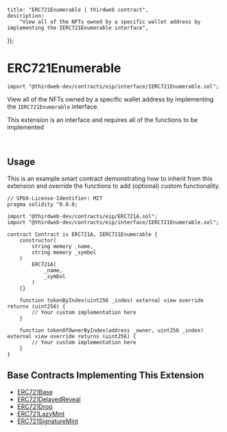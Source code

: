 
	title: "ERC721Enumerable | thirdweb contract",
	description:
		"View all of the NFTs owned by a specific wallet address by implementing the IERC721Enumerable interface",
});

# ERC721Enumerable

```solidity
import "@thirdweb-dev/contracts/eip/interface/IERC721Enumerable.sol";
```

View all of the NFTs owned by a specific wallet address by implementing the `IERC721Enumerable` interface.

<Callout title="info" variant="info">

This extension is an interface and requires all of the functions to be implemented

</Callout>

<br />

<GithubButtonLink href="https://github.com/thirdweb-dev/contracts/blob/main/contracts/eip/interface/IERC721Enumerable.sol" />

## Usage

This is an example smart contract demonstrating how to inherit from this extension and override the functions to add (optional) custom functionality.

```solidity
// SPDX-License-Identifier: MIT
pragma solidity ^0.8.0;

import "@thirdweb-dev/contracts/eip/ERC721A.sol";
import "@thirdweb-dev/contracts/eip/interface/IERC721Enumerable.sol";

contract Contract is ERC721A, IERC721Enumerable {
    constructor(
        string memory _name,
        string memory _symbol
    )
        ERC721A(
            _name,
            _symbol
        )
    {}

    function tokenByIndex(uint256 _index) external view override returns (uint256) {
        // Your custom implementation here
    }

    function tokenOfOwnerByIndex(address _owner, uint256 _index) external view override returns (uint256) {
        // Your custom implementation here
    }
}
```

## Base Contracts Implementing This Extension

- [ERC721Base](/contracts/build/base-contracts/erc-721/base)
- [ERC721DelayedReveal](/contracts/build/base-contracts/erc-721/delayed-reveal)
- [ERC721Drop](/contracts/build/base-contracts/erc-721/drop)
- [ERC721LazyMint](/contracts/build/base-contracts/erc-721/lazy-mint)
- [ERC721SignatureMint](/contracts/build/base-contracts/erc-721/signature-mint)
